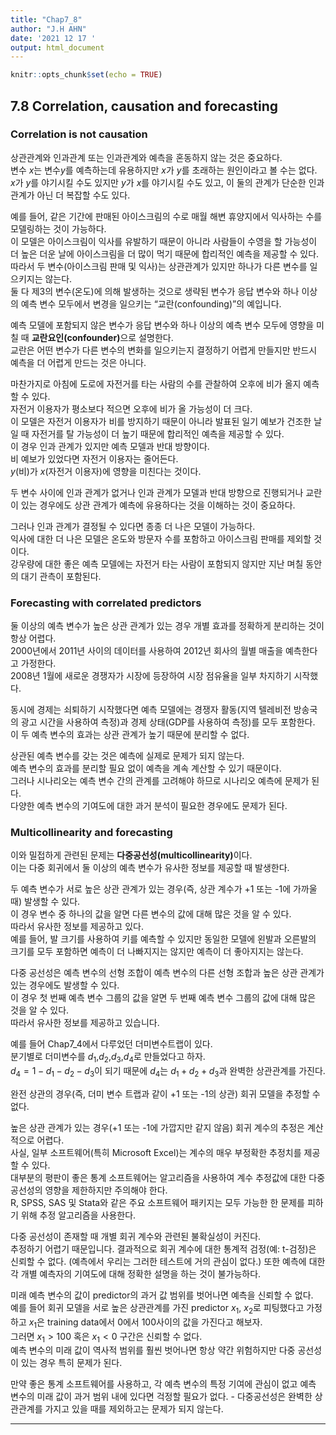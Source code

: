 ```yaml
---
title: "Chap7_8"
author: "J.H AHN"
date: '2021 12 17 '
output: html_document
---
```


```r
knitr::opts_chunk$set(echo = TRUE)
```

## 7.8 Correlation, causation and forecasting


### Correlation is not causation

상관관계와 인과관계 또는 인과관계와 예측을 혼동하지 않는 것은 중요하다.  
변수 $x$는 변수$y$를 예측하는데 유용하지만 $x$가 $y$를 초래하는 원인이라고 볼 수는 없다.  
$x$가 $y$를 야기시킬 수도 있지만 $y$가 $x$를 야기시킬 수도 있고, 이 둘의 관계가 단순한 인과관계가 아닌 더 복잡할 수도 있다.  


예를 들어, 같은 기간에 판매된 아이스크림의 수로 매월 해변 휴양지에서 익사하는 수를 모델링하는 것이 가능하다.  
이 모델은 아이스크림이 익사를 유발하기 때문이 아니라 사람들이 수영을 할 가능성이 더 높은 더운 날에 아이스크림을 더 많이 먹기 때문에 합리적인 예측을 제공할 수 있다.  
따라서 두 변수(아이스크림 판매 및 익사)는 상관관계가 있지만 하나가 다른 변수를 일으키지는 않는다.  
둘 다 제3의 변수(온도)에 의해 발생하는 것으로 생략된 변수가 응답 변수와 하나 이상의 예측 변수 모두에서 변경을 일으키는 "교란(confounding)"의 예입니다.


예측 모델에 포함되지 않은 변수가 응답 변수와 하나 이상의 예측 변수 모두에 영향을 미칠 때 **교란요인(confounder)**으로 설명한다.  
교란은 어떤 변수가 다른 변수의 변화를 일으키는지 결정하기 어렵게 만들지만 반드시 예측을 더 어렵게 만드는 것은 아니다.


마찬가지로 아침에 도로에 자전거를 타는 사람의 수를 관찰하여 오후에 비가 올지 예측할 수 있다.  
자전거 이용자가 평소보다 적으면 오후에 비가 올 가능성이 더 크다.  
이 모델은 자전거 이용자가 비를 방지하기 때문이 아니라 발표된 일기 예보가 건조한 날일 때 자전거를 탈 가능성이 더 높기 때문에 합리적인 예측을 제공할 수 있다.  
이 경우 인과 관계가 있지만 예측 모델과 반대 방향이다.  
비 예보가 있었다면 자전거 이용자는 줄어든다.  
$y$(비)가 $x$(자전거 이용자)에 영향을 미친다는 것이다.  


두 변수 사이에 인과 관계가 없거나 인과 관계가 모델과 반대 방향으로 진행되거나 교란이 있는 경우에도 상관 관계가 예측에 유용하다는 것을 이해하는 것이 중요하다.


그러나 인과 관계가 결정될 수 있다면 종종 더 나은 모델이 가능하다.  
익사에 대한 더 나은 모델은 온도와 방문자 수를 포함하고 아이스크림 판매를 제외할 것이다.  
강우량에 대한 좋은 예측 모델에는 자전거 타는 사람이 포함되지 않지만 지난 며칠 동안의 대기 관측이 포함된다.





### Forecasting with correlated predictors

둘 이상의 예측 변수가 높은 상관 관계가 있는 경우 개별 효과를 정확하게 분리하는 것이 항상 어렵다.  
2000년에서 2011년 사이의 데이터를 사용하여 2012년 회사의 월별 매출을 예측한다고 가정한다.  
2008년 1월에 새로운 경쟁자가 시장에 등장하여 시장 점유율을 일부 차지하기 시작했다.  

동시에 경제는 쇠퇴하기 시작했다면 예측 모델에는 경쟁자 활동(지역 텔레비전 방송국의 광고 시간을 사용하여 측정)과 경제 상태(GDP를 사용하여 측정)를 모두 포함한다.  
이 두 예측 변수의 효과는 상관 관계가 높기 때문에 분리할 수 없다.  



상관된 예측 변수를 갖는 것은 예측에 실제로 문제가 되지 않는다.  
예측 변수의 효과를 분리할 필요 없이 예측을 계속 계산할 수 있기 때문이다.   
그러나 시나리오는 예측 변수 간의 관계를 고려해야 하므로 시나리오 예측에 문제가 된다.  
다양한 예측 변수의 기여도에 대한 과거 분석이 필요한 경우에도 문제가 된다.  








### Multicollinearity and forecasting

이와 밀접하게 관련된 문제는 **다중공선성(multicollinearity)**이다.  
이는 다중 회귀에서 둘 이상의 예측 변수가 유사한 정보를 제공할 때 발생한다.  


두 예측 변수가 서로 높은 상관 관계가 있는 경우(즉, 상관 계수가 +1 또는 -1에 가까울 때) 발생할 수 있다.  
이 경우 변수 중 하나의 값을 알면 다른 변수의 값에 대해 많은 것을 알 수 있다.  
따라서 유사한 정보를 제공하고 있다.  
예를 들어, 발 크기를 사용하여 키를 예측할 수 있지만 동일한 모델에 왼발과 오른발의 크기를 모두 포함하면 예측이 더 나빠지지는 않지만 예측이 더 좋아지지는 않는다.  


다중 공선성은 예측 변수의 선형 조합이 예측 변수의 다른 선형 조합과 높은 상관 관계가 있는 경우에도 발생할 수 있다.  
이 경우 첫 번째 예측 변수 그룹의 값을 알면 두 번째 예측 변수 그룹의 값에 대해 많은 것을 알 수 있다.  
따라서 유사한 정보를 제공하고 있습니다.  



예를 들어 Chap7_4에서 다루었던 더미변수트랩이 있다.  
분기별로 더미변수를 $d_{1}$,$d_{2}$,$d_{3}$,$d_{4}$로 만들었다고 하자.  
$d_4=1-d_1-d_2-d_3$이 되기 때문에 $d_4$는 $d_1+d_2+d_3$과 완벽한 상관관계를 가진다.   

완전 상관의 경우(즉, 더미 변수 트랩과 같이 +1 또는 -1의 상관) 회귀 모델을 추정할 수 없다.  


높은 상관 관계가 있는 경우(+1 또는 -1에 가깝지만 같지 않음) 회귀 계수의 추정은 계산적으로 어렵다.  
사실, 일부 소프트웨어(특히 Microsoft Excel)는 계수의 매우 부정확한 추정치를 제공할 수 있다.  
대부분의 평판이 좋은 통계 소프트웨어는 알고리즘을 사용하여 계수 추정값에 대한 다중 공선성의 영향을 제한하지만 주의해야 한다.  
R, SPSS, SAS 및 Stata와 같은 주요 소프트웨어 패키지는 모두 가능한 한 문제를 피하기 위해 추정 알고리즘을 사용한다.  


다중 공선성이 존재할 때 개별 회귀 계수와 관련된 불확실성이 커진다.  
추정하기 어렵기 때문입니다. 결과적으로 회귀 계수에 대한 통계적 검정(예: t-검정)은 신뢰할 수 없다. (예측에서 우리는 그러한 테스트에 거의 관심이 없다.) 또한 예측에 대한 각 개별 예측자의 기여도에 대해 정확한 설명을 하는 것이 불가능하다.  



미래 예측 변수의 값이 predictor의 과거 값 범위를 벗어나면 예측을 신뢰할 수 없다.  
예를 들어 회귀 모델을 서로 높은 상관관계를 가진 predictor $x_1$, $x_2$로 피팅했다고 가정하고 $x_1$은 training data에서 0에서 100사이의 값을 가진다고 해보자.  
그러면 $x_{1}>100$ 혹은 $x_{1}<0$ 구간은 신뢰할 수 없다.  
예측 변수의 미래 값이 역사적 범위를 훨씬 벗어나면 항상 약간 위험하지만 다중 공선성이 있는 경우 특히 문제가 된다.  


만약 좋은 통계 소프트웨어를 사용하고, 각 예측 변수의 특정 기여에 관심이 없고 예측 변수의 미래 값이 과거 범위 내에 있다면 걱정할 필요가 없다.  - 다중공선성은 완벽한 상관관계를 가지고 있을 때를 제외하고는 문제가 되지 않는다.  




















---






